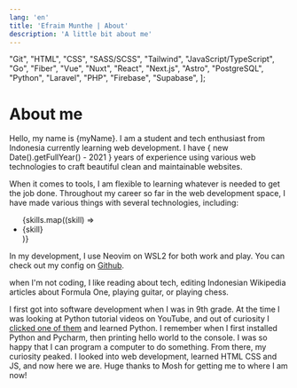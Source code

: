 ```yaml
---
lang: 'en'
title: 'Efraim Munthe | About'
description: 'A little bit about me'
---
```


  "Git",
  "HTML",
  "CSS",
  "SASS/SCSS",
  "Tailwind",
  "JavaScript/TypeScript",
  "Go",
  "Fiber",
  "Vue",
  "Nuxt",
  "React",
  "Next.js",
  "Astro",
  "PostgreSQL",
  "Python",
  "Laravel",
  "PHP",
  "Firebase",
  "Supabase",
];

# About me

Hello, my name is {myName}. I am a student and tech enthusiast from
Indonesia currently learning web development. I have {
  new Date().getFullYear() - 2021
} years of experience using various web technologies to craft beautiful
clean and maintainable websites.
    

When it comes to tools, I am flexible to learning whatever is needed to
get the job done. Throughout my career so far in the web development
space, I have made various things with several technologies, including:
    
<ul>
  {skills.map((skill) => <li>{skill}</li>)}
</ul>


In my development, I use Neovim on WSL2 for both work and play. You can
check out my config on [Github](https://github.com/klrfl/nvim-config).

when I'm not coding, I like reading about tech, editing Indonesian
Wikipedia articles about Formula One, playing guitar, or playing chess.

I first got into software development when I was in 9th grade. At the time
I was looking at Python tutorial videos on YouTube, and out of curiosity I
[clicked one of them](https://youtu.be/_uQrJ0TkZlc) and learned Python. I
remember when I first installed Python and Pycharm, then printing hello
world to the console. I was so happy that I can program a computer to do
something. From there, my curiosity peaked. I looked into web development,
learned HTML CSS and JS, and now here we are. Huge thanks to Mosh for
getting me to where I am now!
    
  
